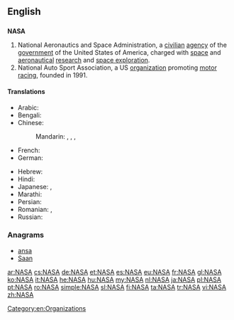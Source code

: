 {{also|nasa|näsa}}
==English==

==={{acronym-old|en}}===
{{wikipedia|NASA}}
'''NASA'''

# National Aeronautics and Space Administration, a [[civilian]] [[agency]] of the [[government]] of the United States of America, charged with [[space]] and [[aeronautical]] [[research]] and [[space exploration]].
# National Auto Sport Association, a US [[organization]] promoting [[motor racing]], founded in 1991.

====Translations====
{{trans-top|National Aeronautics and Space Administration}}
* Arabic: {{t|ar|ناسا|f|tr=naasa}}
* Bengali: {{t|bn|নাসা|tr=nāsā|sc=Beng}}
* Chinese:
*: Mandarin: {{t+|cmn|美國國家航空航天局|sc=Hani}}, {{t|cmn|美国国家航空航天局|tr=Měiguó guójiā hángkōng hángtiānjú|sc=Hani}}, {{qualifier|Taiwan}} {{t|cmn|美國國家航空暨太空總署|sc=Hani}}, {{t|cmn|美国国家航空暨太空总署|tr=Měiguó guójiā hángkōng jì tàikōng zǒngshǔ|sc=Hani}}
* French: {{t+|fr|NASA|f}}
* German: {{t+|de|NASA|f}}
{{trans-mid}}
* Hebrew: {{t|he|אס"א}}
* Hindi: {{t|hi|नासा|tr=nāsā}}
* Japanese: {{t|ja|米航空宇宙局|tr=べいこうくううちゅうきょく, Bei kōkū uchū-kyoku}}, {{t|ja|アメリカ航空宇宙局|tr=あめりかこうくううちゅうきょく, Amerika-kōkū-uchūkyoku}}
* Marathi: {{t|mr|नासा|tr=nāsā|sc=Deva}}
* Persian: {{t|fa|ناسا|tr=nâsâ}}
* Romanian: {{t|ro|NASA|f}}, {{t|ro|Asociația Americană de Aeronautică și Spațiu|f}}
* Russian: {{t|ru|НАСА|f|n|tr=NÁSA}}
{{trans-bottom}}

===Anagrams===
* [[ansa#English|ansa]]
* [[Saan#English|Saan]]

[[Category:en:Organizations]]

[[ar:NASA]]
[[cs:NASA]]
[[de:NASA]]
[[et:NASA]]
[[es:NASA]]
[[eu:NASA]]
[[fr:NASA]]
[[gl:NASA]]
[[ko:NASA]]
[[it:NASA]]
[[he:NASA]]
[[hu:NASA]]
[[my:NASA]]
[[nl:NASA]]
[[ja:NASA]]
[[pl:NASA]]
[[pt:NASA]]
[[ro:NASA]]
[[simple:NASA]]
[[sl:NASA]]
[[fi:NASA]]
[[ta:NASA]]
[[tr:NASA]]
[[vi:NASA]]
[[zh:NASA]]
